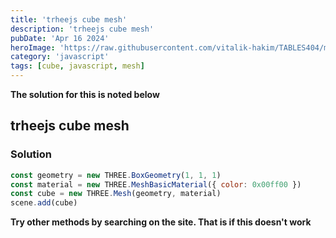 ```yaml
---
title: 'trheejs cube mesh'
description: 'trheejs cube mesh'
pubDate: 'Apr 16 2024'
heroImage: 'https://raw.githubusercontent.com/vitalik-hakim/TABLES404/main/error_b/JavaScript.png'
category: 'javascript'
tags: [cube, javascript, mesh]
---
```


**The solution for this is noted below**

## trheejs cube mesh

### Solution

```javascript
const geometry = new THREE.BoxGeometry(1, 1, 1)
const material = new THREE.MeshBasicMaterial({ color: 0x00ff00 })
const cube = new THREE.Mesh(geometry, material)
scene.add(cube)
```

**Try other methods by searching on the site. That is if this doesn't work**
